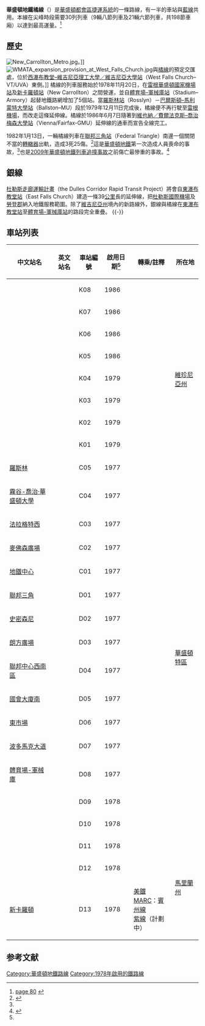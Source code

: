 {{noteTA
|T=zh-hans:华盛顿地铁橙线;zh-hk:華盛頓地鐵橙線;zh-sg:华盛顿地铁橙线;zh-tw:華盛頓地鐵橘線;
|dt=中国大陆：华盛顿地铁橙线；台灣：華盛頓地鐵橘線；香港、澳門：華盛頓地鐵橙線；新加坡、马来西亚：华盛顿地铁橙线
|1=zh-hans:华盛顿地铁;zh-hk:華盛頓地鐵;zh-sg:华盛顿地铁;zh-tw:華盛頓地鐵;
|d1=中国大陆：华盛顿地铁；台灣：華盛頓地鐵；香港、澳門：華盛頓地鐵；新加坡、马来西亚：华盛顿地铁
|2=zh-hans:华盛顿地铁橙线;zh-hk:華盛頓地鐵橙線;zh-sg:华盛顿地铁橙线;zh-tw:華盛頓地鐵橘線;
|d2=中国大陆：华盛顿地铁橙线；台灣：華盛頓地鐵橘線；香港、澳門：華盛頓地鐵橙線；新加坡、马来西亚：华盛顿地铁橙线
|3=zh-hans:县;zh-hant:郡;zh-tw:郡;zh-hk:縣;zh-sg:县;zh-mo:縣;
|d3=中国大陆：县；台灣：郡；香港、澳門：縣；新加坡、马来西亚：县
|4=zh-tw:橘線;zh-hant:橙線;zh-hans: 橙线; 
}}
{{Infobox rail line1
|名稱=華盛頓地鐵橘線
|顏色=#F7943A
|圖片=West Falls Church-VT-UVA Station.jpg
|服務種類=高運量[[城市軌道交通系統|大眾捷運系統]]
|系統=[[華盛頓地鐵|華盛頓地鐵]]
|狀態=營運中
|營運地區={{USA}}[[華盛頓特區|華盛頓特區]]<br />[[維吉尼亞州|維吉尼亞州]]（[[費爾法克斯郡_(維吉尼亞州)|費爾法克斯郡]]、[[阿靈頓縣_(維吉尼亞州)|阿靈頓縣]]）<br />[[馬里蘭州|馬里蘭州]]（[[喬治王子縣|喬治王子縣]]）
|起站=[[維也納/費爾法克斯–喬治梅森大學站|維也納／費爾法克斯–喬治梅森大學]]↔[[新卡羅頓|新卡羅頓]]
|車站數=26
|路線=
|通車日期=1978年11月20日
|營運單位=[[華盛頓都會區交通局|華盛頓都會區交通局]]
|路線類型=高架、地下
|列車編制=
|路線長度=50.4[[公里|公<nowiki>里</nowiki>]]
|軌道標準={{standard gauge}}（[[標準軌|標準軌]]）
|供電方式=[[第三軌供電|第三軌供電]]
|電壓=
|營運速度=
|車輛基地=
|路線圖={{WMATA Orange Line}}
}}

'''華盛頓地鐵橘線'''（{{lang-en|Orange Line}}）是[[華盛頓都會區捷運系統|華盛頓都會區捷運系統]]的一條路線，有一半的車站與[[華盛頓地鐵藍線|藍線]]共用。本線在尖峰時段需要30列列車（9輛八節列車及21輛六節列車，共198節車廂）以達到最高運量。<ref>[http://wmata.com/about_metro/docs/FY2009_Approved_Budget.pdf page 80] {{webarchive|url=https://web.archive.org/web/20101203023349/http://wmata.com/about_metro/docs/FY2009_Approved_Budget.pdf |date=2010-12-03 }}</ref>

== 歷史 ==
[[File:New_Carrollton_Metro.jpg|thumb]]。]]
[[File:WMATA_expansion_provision_at_West_Falls_Church.jpg|thumb]]與[[橘線|橘線]]的預定交匯處，位於[[西瀑布教堂–維吉尼亞理工大學/維吉尼亞大學站|西瀑布教堂–維吉尼亞理工大學／維吉尼亞大學站]]（West Falls Church–VT/UVA）東側。]]
橘線的列車服務始於1978年11月20日，在[[雷根華盛頓國家機場站|雷根華盛頓國家機場站]]及[[新卡羅頓站|新卡羅頓站]]（New Carrollton）之間營運，並自[[體育場–軍械庫站|體育場–軍械庫站]]（Stadium–Armory）起替地鐵路網增加了5個站。當[[羅斯林站|羅斯林站]]（Rosslyn）－[[巴爾斯頓–馬利蒙特大學站|巴爾斯頓–馬利蒙特大學站]]（Ballston–MU）段於1979年12月11日完成後，橘線便不再行駛至[[雷根機場|雷根機場]]，而改走這條延伸線。橘線於1986年6月7日隨著到[[維也納?費爾法克斯–喬治梅森大學站|維也納／費爾法克斯–喬治梅森大學站]]（Vienna/Fairfax-GMU）延伸線的通車而宣告全線完工。

1982年1月13日，一輛橘線列車在[[聯邦三角站|聯邦三角站]]（Federal Triangle）南邊一個關閉不當的[[轉轍器|轉轍器]]出軌，造成3死25傷。<ref name = "January 14, 1982_1">{{cite news | title = Metro Train -Derails; 3 Die | author = Stephen J. Lynton | work = The Washington Post | date = January 14, 1982 | accessdate = 2009-06-25}}</ref>這是[[華盛頓地鐵|華盛頓地鐵]]第一次造成人員喪命的事故，<ref name = "January 14, 1982_1"/>也是[[2009年華盛頓地鐵列車追撞事故|2009年華盛頓地鐵列車追撞事故]]之前傷亡最慘重的事故。<ref>{{cite news|url=http://www.nbcwashington.com/news/local/Metro-Trains-Collide-Between-Takoma-Fort-Totten.html|title=At Least 7 Killed in Deadliest Collision in D.C. Metro History|date=June 22, 2009|publisher=[[NBC_Washington|NBC Washington]]|accessdate=2009-06-25|archive-url=https://web.archive.org/web/20110714161901/http://www.nbcwashington.com/news/local/Metro-Trains-Collide-Between-Takoma-Fort-Totten.html|archive-date=2011-07-14|dead-url=yes}}</ref>

== 銀線 ==

[[杜勒斯走廊運輸計畫|杜勒斯走廊運輸計畫]]（the Dulles Corridor Rapid Transit Project）將會自[[東瀑布教堂站|東瀑布教堂站]]（East Falls Church）建造一條39[[公里|公里]]長的延伸線，把[[華盛頓杜勒斯國際機場|杜勒斯國際機場]]及[[勞登郡_(維吉尼亞州)|勞登郡]]納入地鐵服務範圍。除了[[維吉尼亞州|維吉尼亞州]]境內的新路線外，銀線與橘線在[[東瀑布教堂站|東瀑布教堂站]]至[[體育場–軍械庫站|體育場–軍械庫站]]的路段完全重疊。
{{-}}
== 車站列表 ==
{| class=wikitable
! 中文站名
! 英文站名
! 車站編號
! 啟用日期<ref name="openings"/>
! 轉乘/註釋
! colspan=2|所在地
|-
|{{link-en|維也納站 (華盛頓地鐵)|Vienna station (Washington Metro)|維也納}}
|{{lang|en|Vienna}}
|K08
|1986
|
|rowspan=9|[[維珍尼亞州|維珍尼亞州]]
|[[費爾法克斯縣_(維吉尼亞州)|費爾法克斯]]
|-
|{{link-en|登羅陵站|Dunn Loring station|登羅陵}}
|{{lang|en|Dunn Loring}}
|K07
|1986
|
|{{link-en|維也納 (維珍尼亞州)|Vienna, Virginia|維也納}}
|-
|{{link-en|西瀑布教堂站|West Falls Church station|西瀑布教堂}}
|{{lang|en|West Falls Church}}
|K06
|1986
|
|[[瀑布教堂_(維吉尼亞州)|瀑布教堂]]
|-
|{{link-en|東瀑布教堂站|East Falls Church station|東瀑布教堂}}
|{{lang|en|East Falls Church}}
|K05
|1986
|{{WMATA icon|Silver}}
|rowspan=6|[[阿靈頓縣_(維吉尼亞州)|阿靈頓]]
|-
|{{link-en|巴爾斯頓-馬利蒙特大學站|Ballston–MU station|巴爾斯頓-馬利蒙特大學}}
|{{lang|en|Ballston–MU}}
|K04
|1979
|{{WMATA icon|Silver}}
|-
|{{link-en|維珍尼亞廣場-喬治·梅森大學站|Virginia Square–GMU station|維珍尼亞廣場-喬治·梅森大學}}
|{{lang|en|Virginia Square–GMU}}
|K03
|1979
|{{WMATA icon|Silver}}
|-
|{{link-en|克拉倫登站|Clarendon station|克拉倫登}}
|{{lang|en|Clarendon}}
|K02
|1979
|{{WMATA icon|Silver}}
|-
|{{link-en|法院大樓站 (維珍尼亞州)|Court House station|法院大樓}}
|{{lang|en|Court House}}
|K01
|1979
|{{WMATA icon|Silver}}
|-
|[[羅斯林站|羅斯林]]
|{{lang|en|Rosslyn}}
|C05
|1977
|{{WMATA icon|Blue}} {{WMATA icon|Silver}}
|-
|[[霧谷-喬治·華盛頓大學站|霧谷-喬治·華盛頓大學]]
|{{lang|en|Foggy Bottom–GWU}}
|C04
|1977
|{{WMATA icon|Blue}} {{WMATA icon|Silver}}
|rowspan=14|[[華盛頓特區|華盛頓特區]]
|rowspan=5|[[西北區_(華盛頓特區)|西北區]]
|-
|[[法拉格特西站|法拉格特西]]
|{{lang|en|Farragut West}}
|C03
|1977
|{{WMATA icon|Blue}} {{WMATA icon|Silver}}
|-
|[[麥佛森廣場站|麥佛森廣場]]
|{{lang|en|McPherson Square}}
|C02
|1977
|{{WMATA icon|Blue}} {{WMATA icon|Silver}}
|-
|[[地鐵中心站_(華盛頓)|地鐵中心]]
|{{lang|en|Metro Center}}
|C01
|1977
|{{WMATA icon|Blue}} {{WMATA icon|Silver}} {{WMATA icon|Red}}
|-
|[[聯邦三角站|聯邦三角]]
|{{lang|en|Federal Triangle}}
|D01
|1977
|{{WMATA icon|Blue}} {{WMATA icon|Silver}}
|-
|[[史密森尼站|史密森尼]]
|{{lang|en|Smithsonian}}
|D02
|1977
|{{WMATA icon|Blue}} {{WMATA icon|Silver}}
|rowspan=3|[[西南區_(華盛頓特區)|西南區]]
|-
|[[朗方廣場站|朗方廣場]]
|{{lang|en|L'Enfant Plaza}}
|D03
|1977
|{{WMATA icon|Blue}} {{WMATA icon|Silver}} {{WMATA icon|Yellow}} {{WMATA icon|Green}}
|-
|[[聯邦中心西南區站|聯邦中心西南區]]
|{{lang|en|Federal Center SW}}
|D04
|1977
|{{WMATA icon|Blue}} {{WMATA icon|Silver}}
|-
|[[國會大廈南站|國會大廈南]]
|{{lang|en|Capitol South}}
|D05
|1977
|{{WMATA icon|Blue}} {{WMATA icon|Silver}}
|rowspan=6|[[東南區_(華盛頓特區)|東南區]]
|-
|[[東市場站|東市場]]
|{{lang|en|Eastern Market}}
|D06
|1977
|{{WMATA icon|Blue}} {{WMATA icon|Silver}}
|-
|[[波多馬克大道站|波多馬克大道]]
|{{lang|en|Potomac Avenue}}
|D07
|1977
|{{WMATA icon|Blue}} {{WMATA icon|Silver}}
|-
|[[體育場-軍械庫站|體育場-軍械庫]]
|{{lang|en|Stadium–Armory}}
|D08
|1977
|{{WMATA icon|Blue}} {{WMATA icon|Silver}}
|-
|{{link-en|明尼蘇達大道站|Minnesota Avenue station|明尼蘇達大道}}
|{{lang|en|Minnesota Avenue}}
|D09
|1978
|
|-
|{{link-en|迪恩伍德站|Deanwood station|迪恩伍德}}
|{{lang|en|Deanwood}}
|D10
|1978
|
|-
|{{link-en|徹弗利站|Cheverly station|徹弗利}}
|{{lang|en|Cheverly}}
|D11
|1978
|
|rowspan=3|[[馬里蘭州|馬里蘭州]]
|{{link-en|徹弗利 (馬里蘭州)|Cheverly, Maryland|徹弗利}}
|-
|{{link-en|蘭多弗站|Landover station|蘭多弗}}
|{{lang|en|Landover}}
|D12
|1978
|
|{{link-en|海厄茨維爾 (馬里蘭州)|Hyattsville, Maryland|海厄茨維爾}}
|-
|[[新卡羅頓站|新卡羅頓]]
|{{lang|en|New Carrollton}}
|D13
|1978
|{{rint|us|amtrak}} [[美鐵|美鐵]]<br>{{rint|baltimore|MARC}} [[馬里蘭區域通勤鐵路|MARC]]：[[賓州線|賓州線]]<br>{{Rail-interchange|washington|purple}} {{link-en|馬里蘭交通管理局|Maryland Transit Administration|MTA}} [[馬里蘭州輕軌紫線|紫線]]（計劃中）
|{{link-en|新卡羅頓 (馬里蘭州)|New Carrolton, Maryland|新卡羅頓}}
|}

== 参考文献 ==
<div class="references-small">
<references />
</div>

{{華盛頓地鐵橘線}}
{{Infobox Washington Metro line}}

[[Category:華盛頓地鐵路線|Category:華盛頓地鐵路線]]
[[Category:1978年啟用的鐵路線|Category:1978年啟用的鐵路線]]